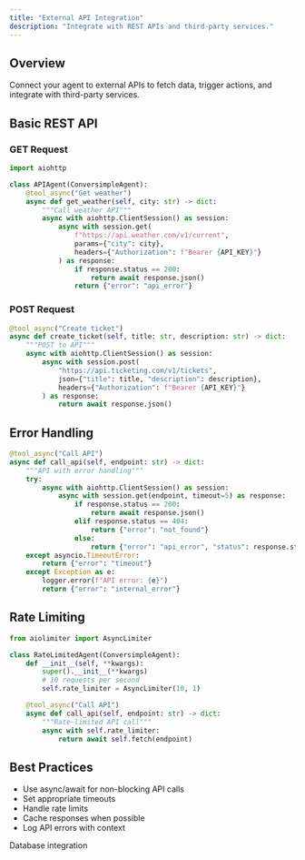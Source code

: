 ```yaml
---
title: "External API Integration"
description: "Integrate with REST APIs and third-party services."
---
```


## Overview

Connect your agent to external APIs to fetch data, trigger actions, and integrate with third-party services.

## Basic REST API

### GET Request

```python
import aiohttp

class APIAgent(ConversimpleAgent):
    @tool_async("Get weather")
    async def get_weather(self, city: str) -> dict:
        """Call weather API"""
        async with aiohttp.ClientSession() as session:
            async with session.get(
                f"https://api.weather.com/v1/current",
                params={"city": city},
                headers={"Authorization": f"Bearer {API_KEY}"}
            ) as response:
                if response.status == 200:
                    return await response.json()
                return {"error": "api_error"}
```

### POST Request

```python
@tool_async("Create ticket")
async def create_ticket(self, title: str, description: str) -> dict:
    """POST to API"""
    async with aiohttp.ClientSession() as session:
        async with session.post(
            "https://api.ticketing.com/v1/tickets",
            json={"title": title, "description": description},
            headers={"Authorization": f"Bearer {API_KEY}"}
        ) as response:
            return await response.json()
```

## Error Handling

```python
@tool_async("Call API")
async def call_api(self, endpoint: str) -> dict:
    """API with error handling"""
    try:
        async with aiohttp.ClientSession() as session:
            async with session.get(endpoint, timeout=5) as response:
                if response.status == 200:
                    return await response.json()
                elif response.status == 404:
                    return {"error": "not_found"}
                else:
                    return {"error": "api_error", "status": response.status}
    except asyncio.TimeoutError:
        return {"error": "timeout"}
    except Exception as e:
        logger.error(f"API error: {e}")
        return {"error": "internal_error"}
```

## Rate Limiting

```python
from aiolimiter import AsyncLimiter

class RateLimitedAgent(ConversimpleAgent):
    def __init__(self, **kwargs):
        super().__init__(**kwargs)
        # 10 requests per second
        self.rate_limiter = AsyncLimiter(10, 1)

    @tool_async("Call API")
    async def call_api(self, endpoint: str) -> dict:
        """Rate-limited API call"""
        async with self.rate_limiter:
            return await self.fetch(endpoint)
```

## Best Practices

- Use async/await for non-blocking API calls
- Set appropriate timeouts
- Handle rate limits
- Cache responses when possible
- Log API errors with context

<Card title="Databases" icon="database" href="/integrations/databases">
  Database integration
</Card>
